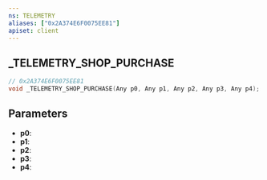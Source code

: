 ```yaml
---
ns: TELEMETRY
aliases: ["0x2A374E6F0075EE81"]
apiset: client
---
```

## _TELEMETRY_SHOP_PURCHASE

```c
// 0x2A374E6F0075EE81
void _TELEMETRY_SHOP_PURCHASE(Any p0, Any p1, Any p2, Any p3, Any p4);
```


## Parameters
* **p0**:
* **p1**:
* **p2**:
* **p3**:
* **p4**:
